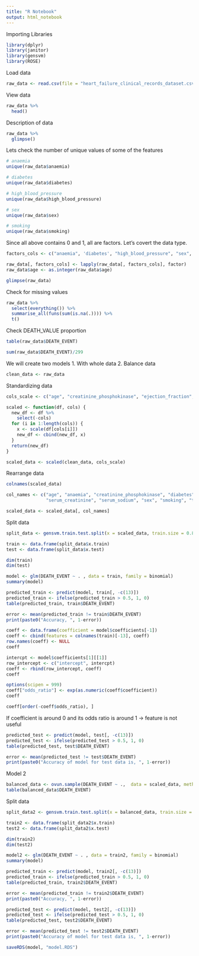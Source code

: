 ```yaml
---
title: "R Notebook"
output: html_notebook
---
```


Importing Libraries

```r
library(dplyr)
library(janitor)
library(gensvm)
library(ROSE)
```

Load data

```r
raw_data <- read.csv(file = "heart_failure_clinical_records_dataset.csv", header = T)
```

View data

```r
raw_data %>%
  head()
```

Description of data

```r
raw_data %>%
  glimpse()
```

Lets check the number of unique values of some of the features

```r
# anaemia
unique(raw_data$anaemia)

# diabetes
unique(raw_data$diabetes)

# high_blood_pressure
unique(raw_data$high_blood_pressure)

# sex
unique(raw_data$sex)

# smoking
unique(raw_data$smoking)
```

Since all above contains 0 and 1, all are factors. Let's covert the data type.

```r
factors_cols <- c("anaemia", 'diabetes', "high_blood_pressure", "sex", "smoking")

raw_data[, factors_cols] <- lapply(raw_data[, factors_cols], factor)
raw_data$age <- as.integer(raw_data$age)

glimpse(raw_data)
```

Check for missing values

```r
raw_data %>%
  select(everything()) %>%
  summarise_all(funs(sum(is.na(.)))) %>%
  t()
```

Check DEATH_VALUE proportion

```r
table(raw_data$DEATH_EVENT)
```

```r
sum(raw_data$DEATH_EVENT)/299
```


We will create two models
1. With whole data
2. Balance data

```r
clean_data <- raw_data
```

Standardizing data

```r
cols_scale <- c("age", "creatinine_phosphokinase", "ejection_fraction", "platelets", "serum_creatinine", "serum_sodium", "time" )
```

```r
scaled <- function(df, cols) {
  new_df <- df %>%
    select(-cols)
  for (i in 1:length(cols)) {
    x <- scale(df[cols[i]])
    new_df <- cbind(new_df, x)
  }
  return(new_df)
}

scaled_data <- scaled(clean_data, cols_scale)
```

Rearrange data 

```r
colnames(scaled_data)
```

```r
col_names <- c("age", "anaemia", "creatinine_phosphokinase", "diabetes", "ejection_fraction", "high_blood_pressure", "platelets",
               "serum_creatinine", "serum_sodium", "sex", "smoking", "time", "DEATH_EVENT")

scaled_data <- scaled_data[, col_names]
```

Split data

```r
split_data <- gensvm.train.test.split(x = scaled_data, train.size = 0.80, shuffle = T, random.state = 20)
```

```r
train <- data.frame(split_data$x.train)
test <- data.frame(split_data$x.test)
```

```r
dim(train)
dim(test)
```

```r
model <- glm(DEATH_EVENT ~ . , data = train, family = binomial)
summary(model)
```

```r
predicted_train <- predict(model, train[, -c(13)])
predicted_train <- ifelse(predicted_train > 0.5, 1, 0)
table(predicted_train, train$DEATH_EVENT)
```

```r
error <- mean(predicted_train != train$DEATH_EVENT)
print(paste0("Accuracy, ", 1-error))
```

```r
coeff <- data.frame(coefficient = model$coefficients[-1])
coeff <- cbind(features = colnames(train)[-13], coeff)
row.names(coeff) <- NULL
coeff
```

```r
intercpt <- model$coefficients[1][[1]]
row_intercept <- c("intercept", intercpt)
coeff <- rbind(row_intercept, coeff)
coeff
```

```r
options(scipen = 999)
coeff["odds_ratio"] <- exp(as.numeric(coeff$coefficient))
coeff
```

```r
coeff[order(-coeff$odds_ratio), ]
```

If coefficient is around 0 and its odds ratio is around 1 -> feature is not useful

```r
predicted_test <- predict(model, test[, -c(13)])
predicted_test <- ifelse(predicted_test > 0.5, 1, 0)
table(predicted_test, test$DEATH_EVENT)
```

```r
error <- mean(predicted_test != test$DEATH_EVENT)
print(paste0("Accuracy of model for test data is, ", 1-error))
```

Model 2

```r
balanced_data <- ovun.sample(DEATH_EVENT ~ .,  data = scaled_data, method = "under", N = 192, seed = 1)$data
table(balanced_data$DEATH_EVENT)
```

Split data

```r
split_data2 <- gensvm.train.test.split(x = balanced_data, train.size = 0.80, shuffle = T, random.state = 20)
```

```r
train2 <- data.frame(split_data2$x.train)
test2 <- data.frame(split_data2$x.test)
```

```r
dim(train2)
dim(test2)
```

```r
model2 <- glm(DEATH_EVENT ~ . , data = train2, family = binomial)
summary(model)
```

```r
predicted_train <- predict(model, train2[, -c(13)])
predicted_train <- ifelse(predicted_train > 0.5, 1, 0)
table(predicted_train, train2$DEATH_EVENT)
```

```r
error <- mean(predicted_train != train2$DEATH_EVENT)
print(paste0("Accuracy, ", 1-error))
```

```r
predicted_test <- predict(model, test2[, -c(13)])
predicted_test <- ifelse(predicted_test > 0.5, 1, 0)
table(predicted_test, test2$DEATH_EVENT)
```

```r
error <- mean(predicted_test != test2$DEATH_EVENT)
print(paste0("Accuracy of model for test data is, ", 1-error))
```


```r
saveRDS(model, "model.RDS")
```

